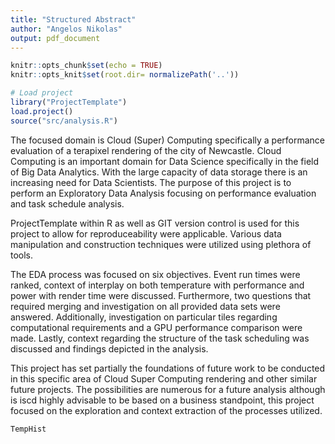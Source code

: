 ```yaml
---
title: "Structured Abstract"
author: "Angelos Nikolas"
output: pdf_document
---
```


```r
knitr::opts_chunk$set(echo = TRUE)
knitr::opts_knit$set(root.dir= normalizePath('..'))
```

```r
# Load project
library("ProjectTemplate")
load.project()
source("src/analysis.R")
```
The focused domain is Cloud (Super) Computing specifically a performance evaluation of a terapixel rendering of the city of Newcastle. Cloud Computing is an important domain for Data Science specifically in the field of Big Data Analytics. With the large capacity of data storage there is an increasing need for Data Scientists.
The purpose of this project is to perform an Exploratory Data Analysis focusing on performance evaluation and task schedule analysis.

ProjectTemplate within R as well as GIT version control is used for this project to allow for reproduceability were applicable. Various data manipulation and construction techniques were utilized using plethora of tools.

The EDA process was focused on six objectives. Event run times were ranked, context of interplay on both temperature with performance and power with render time were discussed. Furthermore, two questions that required merging and investigation on all provided data sets were answered. Additionally, investigation on particular tiles regarding computational requirements and a GPU performance comparison were made. Lastly, context regarding the structure of the task scheduling was discussed and findings depicted in the analysis.

This project has set partially the foundations of future work to be conducted in this specific area of Cloud Super Computing rendering and other similar future projects. The possibilities are numerous for a future analysis although is iscd  highly advisable to be based on a business standpoint, this project focused on the exploration and context extraction of the processes utilized.
```r
TempHist
```

